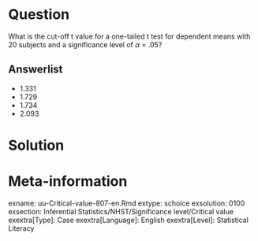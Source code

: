 
Question
========
  
What is the cut-off t value for a one-tailed t test for dependent means with 20 subjects and a significance level of $\alpha$ = .05?
  
Answerlist
----------
* 1.331
* 1.729
* 1.734
* 2.093


Solution
========
  



Meta-information
================
exname: uu-Critical-value-807-en.Rmd
extype: schoice
exsolution: 0100
exsection: Inferential Statistics/NHST/Significance level/Critical value
exextra[Type]: Case
exextra[Language]: English
exextra[Level]: Statistical Literacy
